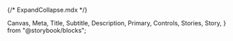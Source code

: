 {/* ExpandCollapse.mdx */}

  Canvas,
  Meta,
  Title,
  Subtitle,
  Description,
  Primary,
  Controls,
  Stories,
  Story,
} from "@storybook/blocks";


<Meta of={ExpandCollapseStories} />
<Title />
`` import {ExpandCollapse} from '@nds_core/nds' ``

A connected series of expandable content areas.

### PROPS & METHODS

<Controls />
### Usage criteria

The `ExpandCollapse` and `Accordion` component allows nesting of content inside a collapsible container. Activating the header will reveal the hidden content by expanding the container.

- Carefully consider the type of content to hide and reveal with motion
- Use static content within Panels such as text, links, and images
- Avoid complex interactions within Panels such as tabs, carousels or nested accordions. The extra layers make it confusing and difficult for customers to orient themselves. The customer needs to be able to navigate to other parts of the page after the content is expanded
- May display as a non-interactive `ExpandCollapse` heading
  - Don’t include content in the `ExpandCollapse.Panel` to display a non-interactive heading without the hide and reveal functionality, and not displaying the Caret icon
  - Limit use to displaying a list of product items

### Minimal usage

<Canvas of={ExpandCollapseStories.MinimalUsage} />
Example using `compact` prop.

<Canvas of={ExpandCollapseStories.WithCompactProp} />

Example of a list of product items displaying points or price information as a series of `ExpandCollapse` panels. A non-interactive `ExpandCollapse.Panel` can be used to arrange items and their corresponding numerals consistently.

<Canvas of={ExpandCollapseStories.WithSectionTitleAndCompactProp} />
